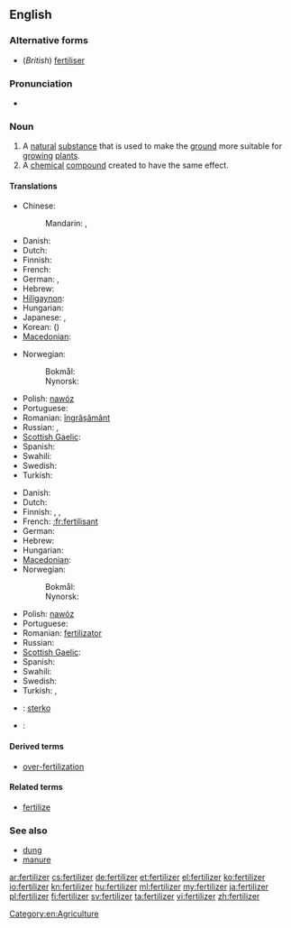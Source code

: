 ==English==

===Alternative forms===
* (''British'') [[fertiliser]]

===Pronunciation===
* {{rhymes|aɪzə(r)}}

===Noun===
{{en-noun|s|-}}

# A [[natural]] [[substance]] that is used to make the [[ground]] more suitable for [[grow]]ing [[plant]]s.
# A [[chemical]] [[compound]] created to have the same effect.

====Translations====
{{trans-top|a natural substance that is used to make the ground more suitable for growing plants}}
* Chinese:
*: Mandarin: {{t|zh|肥料|tr=féiliào|sc=Hani}}, {{t|zh|化肥|tr=huàféi|sc=Hani}}
* Danish: {{t|da|gødning|c}}
* Dutch: {{t+|nl|mest|m}}
* Finnish: {{t+|fi|lannoite}}
* French: {{t+|fr|fertilisant}}
* German: {{t+|de|Dünger|m}}, {{t-|de|Düngemittel|n}}
* Hebrew: {{t-|he|דשן|m|tr=deshen}}
* [[Hiligaynon]]: {{tø|hil|abono|alt=abóno}}
* Hungarian: {{t+|hu|trágya}}
* Japanese: {{t|ja|肥料|tr=ひりょう, hiryō|sc=Jpan}}, {{t|ja|肥|tr=こえ, koe|sc=Jpan}}
* Korean: {{t|ko|비료|tr=biryo|sc=Kore}} ({{t|ko|肥料|sc=Kore}})
* [[Macedonian]]: {{t|mk|ѓубриво|n|tr=ǵúbrivo}}
{{trans-mid}}
* Norwegian:
*: Bokmål: {{t|nb|gjødsel|m|f}}
*: Nynorsk: {{t|nn|gjødsel|f}}
* Polish: [[nawóz]] {{m}}
* Portuguese: {{t+|pt|fertilizante|m}}
* Romanian: [[îngrășământ]] {{n}}
* Russian: {{t|ru|удобрение|n|tr=udobrénije|sc=Cyrl}}, {{t|ru|навоз|m|tr=navóz|sc=Cyrl}}
* [[Scottish Gaelic]]: {{t-|gd|leasachadh|m|xs=Scottish Gaelic}}
* Spanish: {{t|es|abono orgánico|m}}
* Swahili: {{t+|sw|mbolea|xs=Swahili}}
* Swedish: {{t+|sv|gödsel|c}}
* Turkish: {{t+|tr|gübre}}
{{trans-bottom}}

{{trans-top|a chemical compound created to have the same effect.}}
* Danish: {{t|da|kunstgødning|c}}
* Dutch: {{t+|nl|kunstmest|m}}
* Finnish: {{t+|fi|lannoite}}, {{t-|fi|apulanta}}, {{t-|fi|keinolannoite}}
* French: [[:fr:fertilisant]]
* German: {{t|de|Handelsdünger|m}}
* Hebrew: {{t-|he|דשן|m|tr=deshen}}
* Hungarian: {{t|hu|táptalaj}}
* [[Macedonian]]: {{t|mk|вештачко ѓубриво|n|tr=véštačko ǵúbrivo}}
* Norwegian:
*: Bokmål: {{t|nb|kunstgjødsel|m|f}}
*: Nynorsk: {{t|nn|kunstgjødsel|f}}
{{trans-mid}}
* Polish: [[nawóz]] {{m}}
* Portuguese: {{t+|pt|fertilizante|m}}
* Romanian: [[fertilizator]] {{n}}
* Russian: {{t|ru|удобрение|n|tr=udobrénije|sc=Cyrl}}
* [[Scottish Gaelic]]: {{t-|gd|leasachadh|m|xs=Scottish Gaelic}}
* Spanish: {{t-|es|fertilizante|m}}
* Swahili: {{t+|sw|mbolea|xs=Swahili}}
* Swedish: {{t|sv|konstgödsel|c}}
* Turkish: {{t|tr|yapay gübre}},  {{t|tr|suni gübre}}
{{trans-bottom}}
{{checktrans-top}}
* {{ttbc|eo}}: [[sterko]]
* {{ttbc|fr}}: {{t+|fr|engrais|m}}
{{trans-bottom}}

====Derived terms====
* [[over-fertilization]]

====Related terms====
* [[fertilize]]

===See also===
* [[dung]]
* [[manure]]

[[Category:en:Agriculture]]

[[ar:fertilizer]]
[[cs:fertilizer]]
[[de:fertilizer]]
[[et:fertilizer]]
[[el:fertilizer]]
[[ko:fertilizer]]
[[io:fertilizer]]
[[kn:fertilizer]]
[[hu:fertilizer]]
[[ml:fertilizer]]
[[my:fertilizer]]
[[ja:fertilizer]]
[[pl:fertilizer]]
[[fi:fertilizer]]
[[sv:fertilizer]]
[[ta:fertilizer]]
[[vi:fertilizer]]
[[zh:fertilizer]]